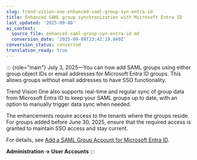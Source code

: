 ```yaml
---
slug: trend-vision-one-enhanced-saml-group-syn-entra-id
title: Enhanced SAML group synchronization with Microsoft Entra ID
last_updated: '2025-09-08'
ai_context:
  source_file: enhanced-saml-group-syn-entra-id.md
  conversion_date: '2025-09-08T23:42:19.849Z'
conversion_status: converted
translation_ready: true
---
```


::: {role="main"}
July 3, 2025—You can now add SAML groups using either group object IDs or email addresses for Microsoft Entra ID groups. This allows groups without email addresses to have SSO functionality.

Trend Vision One also supports real-time and regular sync of group data from Microsoft Entra ID to keep your SAML groups up to date, with an option to manually trigger data sync when needed.

The enhancements require access to the tenants where the groups reside. For groups added before June 30, 2025, ensure that the required access is granted to maintain SSO access and stay current.

For details, see [Add a SAML Group Account for Microsoft Entra ID](adding-saml-group-account.mdx).

**Administration → User Accounts**
:::
